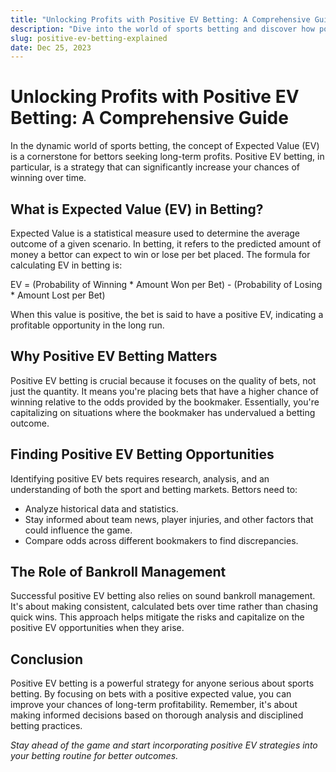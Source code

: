 ```yaml
---
title: "Unlocking Profits with Positive EV Betting: A Comprehensive Guide"
description: "Dive into the world of sports betting and discover how positive EV betting can lead to long-term profitability."
slug: positive-ev-betting-explained
date: Dec 25, 2023
---
```


# Unlocking Profits with Positive EV Betting: A Comprehensive Guide

In the dynamic world of sports betting, the concept of Expected Value (EV) is a cornerstone for bettors seeking long-term profits. Positive EV betting, in particular, is a strategy that can significantly increase your chances of winning over time.

## What is Expected Value (EV) in Betting?

Expected Value is a statistical measure used to determine the average outcome of a given scenario. In betting, it refers to the predicted amount of money a bettor can expect to win or lose per bet placed. The formula for calculating EV in betting is:

EV = (Probability of Winning * Amount Won per Bet) - (Probability of Losing * Amount Lost per Bet)

When this value is positive, the bet is said to have a positive EV, indicating a profitable opportunity in the long run.

## Why Positive EV Betting Matters

Positive EV betting is crucial because it focuses on the quality of bets, not just the quantity. It means you're placing bets that have a higher chance of winning relative to the odds provided by the bookmaker. Essentially, you're capitalizing on situations where the bookmaker has undervalued a betting outcome.

## Finding Positive EV Betting Opportunities

Identifying positive EV bets requires research, analysis, and an understanding of both the sport and betting markets. Bettors need to:

- Analyze historical data and statistics.
- Stay informed about team news, player injuries, and other factors that could influence the game.
- Compare odds across different bookmakers to find discrepancies.

## The Role of Bankroll Management

Successful positive EV betting also relies on sound bankroll management. It's about making consistent, calculated bets over time rather than chasing quick wins. This approach helps mitigate the risks and capitalize on the positive EV opportunities when they arise.

## Conclusion

Positive EV betting is a powerful strategy for anyone serious about sports betting. By focusing on bets with a positive expected value, you can improve your chances of long-term profitability. Remember, it's about making informed decisions based on thorough analysis and disciplined betting practices.

*Stay ahead of the game and start incorporating positive EV strategies into your betting routine for better outcomes.*
